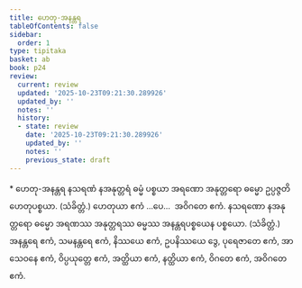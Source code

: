 ```yaml
---
title: ဟေတု-အနန္တရ
tableOfContents: false
sidebar:
  order: 1
type: tipitaka
basket: ab
book: p24
review:
  current: review
  updated: '2025-10-23T09:21:30.289926'
  updated_by: ''
  notes: ''
  history:
  - state: review
    date: '2025-10-23T09:21:30.289926'
    updated_by: ''
    notes: ''
    previous_state: draft
---
```



<ReviewStatus review={frontmatter.review} showDetails={true} />

<HypothesisAnnotation frontmatter={frontmatter} />

<DynamicBreadcrumb />

<Paragraph type="center" book="p24">
* ဟေတု-အနန္တရ
</Paragraph>

<Division number="90" book="p24" e="ch" v="40" p="441">

<Paragraph number="193" book="p24">
နသရဏံ နအနုတ္တရံ ဓမ္မံ ပစ္စယာ အရဏော အနုတ္တရော ဓမ္မော ဥပ္ပဇ္ဇတိ ဟေတုပစ္စယာ. (သံခိတ္တံ.) ဟေတုယာ ဧကံ …ပေ…  အဝိဂတေ ဧကံ.
</Paragraph>

</Division>
<Division number="91" book="p24" e="ch" v="40" p="441">

<Paragraph number="194" book="p24">
နသရဏော နအနုတ္တရော ဓမ္မော အရဏဿ အနုတ္တရဿ ဓမ္မဿ အနန္တရပစ္စယေန ပစ္စယော. (သံခိတ္တံ.) အနန္တရေ ဧကံ, သမနန္တရေ ဧကံ, နိဿယေ ဧကံ, ဥပနိဿယေ ဒွေ, ပုရေဇာတေ ဧကံ, အာသေဝနေ ဧကံ, ဝိပ္ပယုတ္တေ ဧကံ, အတ္ထိယာ ဧကံ, နတ္ထိယာ ဧကံ, ဝိဂတေ ဧကံ, အဝိဂတေ ဧကံ.
</Paragraph>
</Division>